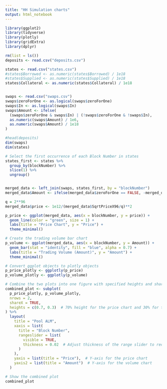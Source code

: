 ```yaml
---
title: "HH Simulation charts"
output: html_notebook
---
```



```r
library(ggplot2)
library(tidyverse)
library(plotly)
library(gridExtra)
library(dplyr)
```


```r
rm(list = ls())
deposits <- read.csv("deposits.csv")

states <- read.csv("states.csv")
#states$Borrowed <- as.numeric(states$Borrowed) / 1e18
#states$Supplied <- as.numeric(states$Supplied) / 1e18
states$Collateral <- as.numeric(states$Collateral) / 1e18


swaps <- read.csv("swaps.csv")
swaps$zeroForOne <- as.logical(swaps$zeroForOne)
swaps$In <- as.logical(swaps$In)
swaps$Amount <- ifelse(
  (swaps$zeroForOne & swaps$In) | (!swaps$zeroForOne & !swaps$In),
  as.numeric(swaps$Amount) / 1e6,
  as.numeric(swaps$Amount) / 1e18
)

#head(deposits)
dim(swaps)
dim(states)
```

```r
# Select the first occurrence of each Block Number in states
states_first <- states %>%
  group_by(blockNumber) %>%
  slice(1) %>%
  ungroup()


merged_data <- left_join(swaps, states_first, by = "blockNumber")
merged_data$Amount <- ifelse(merged_data$zeroForOne == FALSE, -merged_data$Amount, merged_data$Amount)
```


```r
q = 2**96
merged_data$price <- 1e12/(merged_data$SqrtPriceX96/q)**2
```

```r
p_price <- ggplot(merged_data, aes(x = blockNumber, y = price)) + 
  geom_line(color = "green", size = 1) +
  labs(title = "Price Chart", y = "Price") +
  theme_minimal()

# Create the trading volume bar chart
p_volume <- ggplot(merged_data, aes(x = blockNumber, y = Amount)) +
  geom_bar(stat = "identity", fill = "blue", alpha = 0.7) +
  labs(title = "Trading Volume (Amount)", y = "Amount") +
  theme_minimal()

# Convert ggplot objects to plotly objects
p_price_plotly <- ggplotly(p_price)
p_volume_plotly <- ggplotly(p_volume)

# Combine the two plots into one figure with specified heights and shared x-axis
combined_plot <- subplot(
  p_price_plotly, p_volume_plotly,
  nrows = 2,
  shareX = TRUE,
  heights = c(0.7, 0.3)  # 70% height for the price chart and 30% for the volume chart
) %>%
  layout(
    title = "Pool ALM",
    xaxis = list(
      title = "Block Number", 
      rangeslider = list(
        visible = TRUE, 
        thickness = 0.02  # Adjust thickness of the range slider to reduce height
      )
    ),
    yaxis = list(title = "Price"),  # Y-axis for the price chart
    yaxis2 = list(title = "Amount")  # Y-axis for the volume chart
  )

# Show the combined plot
combined_plot
```


